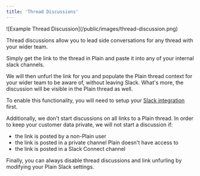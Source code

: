 ```yaml
---
title: 'Thread Discussions'
---
```


<Frame>![Example Thread Discussion](/public/images/thread-discussion.png)</Frame>

Thread discussions allow you to lead side conversations for any thread with your wider team.

Simply get the link to the thread in Plain and paste it into any of your internal slack channels.

We will then unfurl the link for you and populate the Plain thread context for your wider team to be aware of, without leaving Slack.
What's more, the discussion will be visible in the Plain thread as well.

To enable this functionality, you will need to setup your [Slack integration](/slack) first.

Additionally, we don't start discussions on all links to a Plain thread. 
In order to keep your customer data private, we will not start a discussion if:
 * the link is posted by a non-Plain user
 * the link is posted in a private channel Plain doesn't have access to
 * the link is posted in a Slack Connect channel

Finally, you can always disable thread discussions and link unfurling by modifying your Plain Slack settings.
